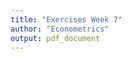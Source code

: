 ```yaml
---
title: "Exercises Week 7"
author: "Econometrics"
output: pdf_document
---
```


\begin{enumerate}

\item \textbf{SUR with same regressors}: Show that SUR estimation is numerically identical to OLS estimation when all equations share the same regressors, $X_1=X_2=\cdots=X_g$.

You may use these properties of the Kronecker product: 
$$(A\otimes B)^T = A^T\otimes B^T,$$
$$(A\otimes B)(C\otimes D) = (AC)\otimes(BD),$$
$$(A\otimes B)^{-1} = A^{-1}\otimes B^{-1}.$$

   
\item \textbf{SUR's efficiency}: Generate a sample of size 100 from the model 
	$$y_{1,t} = \beta_{1} x_{1,t}+u_{1,t},$$
	$$y_{2,t} = \beta_{2} x_{2,t}+u_{2,t},$$
	
	with $\beta_{1} = 2$, and $\beta_{2}=0.5$. For simplicity, assume that $x_{1,t}$ and $x_{2,t}$ are $NID(2,2)$ independent from each other, and that the $[u_{1,t},u_{2,t}]^T\sim MVNID( [0,0]^T, [1, \rho;\rho,1])$; that is, the errors are sample from a multivariate normal with correlation $\rho$, a value of your choosing between 0 and 1. 
	
	\begin{enumerate}
	 \item Estimate both equations one by one using OLS. Report the value of $\hat{\beta}_{1}^{OLS}$, and $\hat{\beta}_{2}^{OLS}$, and their standard deviation.
  
   \item Now estimate the parameters using SUR. Report the value of the estimates and their standard deviation.
  
   \item Repeat at least 1000 times and plot the empirical distribution function (EDF) for the estimates of $\hat{\beta}_{1}^{OLS}$ and $\hat{\beta}_{1}^{SUR}$. Compare the densities and explain the results. Do the same for $\hat{\beta}_{2}^{OLS}$ and $\hat{\beta}_{2}^{SUR}$.
	
  	\item What happens to the distributions if you change $\rho$? Explain.
	
	\end{enumerate}
	
\item \textbf{SUR in CAPM}: The $Capm$ data set in the $Ecdat$ package contains data on stock prices for 3 industries and the market portfolio. 

  \begin{enumerate}

  \item Regress the excess returns on your three stocks upon the excess return on the market portfolio (proxy), noting that this corresponds to the CAPM. Use three OLS for these regressions and include a constant. Report the estimates and their standard deviation.

  \item Estimate the three equations at once using a SUR. Report the estimates and their standard deviation. Compare them against the previously obtained.

  \item Test the CAPM by testing that the estimates for the constant terms are all zero using the SUR.
	\end{enumerate}
	

\item \textbf{Investment equation}: Grunfeld (1958) considered the following investment equation: 
	$$I_{it}=\alpha+\beta_{1}F_{it}+\beta_2C_{it}+u_{it}$$
where $I_{it}$ denotes real gross investment for firm $i$ in year $t$, $F_{it}$ is the real value of the firm (shares outstanding) and $C_{it}$ is the real value of the capital stock. The data set consists of 10 large U.S. manufacturing firms over 20 years, 1935–1954. The data is contained in $Grunfeld$ in the $Ecdat$ package.

Consider the first three firms: G.M., U.S. Steel and General Electric.

  \begin{enumerate}
  \item Run OLS of $I$ on a constant, $F$ and $C$ for each of the 3 firms separately. Print the covariance matrix of the estimates.
  \item Run SUR for the first two firms. Compare with OLS.
  \item Run SUR for the three assigned firms. Compare these results with those above.
  \item Test for the diagonality of $\Sigma$ across these three equations.
  \item Test for the equality of all coefficients across the 3 firms.
  \end{enumerate}

\end{enumerate}
